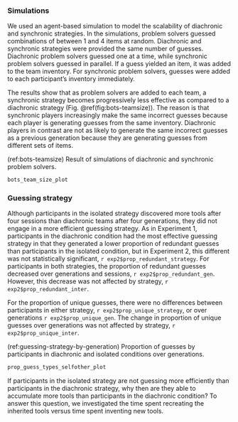 ### Simulations {-}

We used an agent-based simulation to model the scalability of diachronic and
synchronic strategies. In the simulations, problem solvers guessed combinations
of between 1 and 4 items at random. Diachronic and synchronic strategies were
provided the same number of guesses. Diachronic problem solvers guessed one at
a time, while synchronic problem solvers guessed in parallel. If a guess
yielded an item, it was added to the team inventory. For synchronic problem
solvers, guesses were added to each participant's inventory immediately.

The results show that as problem solvers are added to each team, a synchronic
strategy becomes progressively less effective as compared to a diachronic
strategy (Fig. \@ref(fig:bots-teamsize)). The reason is that synchronic players
increasingly make the same incorrect guesses because each player is generating
guesses from the same inventory. Diachronic players in contrast are not as
likely to generate the same incorrect guesses as a previous generation because
they are generating guesses from different sets of items.

(ref:bots-teamsize) Result of simulations of diachronic and synchronic problem solvers.

```r
bots_team_size_plot
```

### Guessing strategy {-}

Although participants in the isolated strategy discovered more tools
after four sessions than diachronic teams after four generations,
they did not engage in a more efficient guessing strategy. As in Experiment 1,
participants in the diachronic condition had the most effective guessing
strategy in that they generated a lower proportion
of redundant guesses than participants in the isolated condition,
but in Experiment 2, this different was not statistically significant,
`r exp2$prop_redundant_strategy`. For participants in both strategies,
the proportion of redundant guesses decreased over generations and sessions,
`r exp2$prop_redundant_gen`. However, this decrease was not affected
by strategy, `r exp2$prop_redundant_inter`.

For the proportion of unique guesses, there were no differences between
participants in either strategy, `r exp2$prop_unique_strategy`, or
over generations `r exp2$prop_unique_gen`. The change in proportion
of unique guesses over generations was not affected by strategy,
`r exp2$prop_unique_inter`.

(ref:guessing-strategy-by-generation) Proportion of guesses by participants in
diachronic and isolated conditions over generations.

```r
prop_guess_types_selfother_plot
```

If participants in the isolated strategy are not guessing more efficiently
than participants in the diachronic strategy, why then are they able
to accumulate more tools than participants in the diachronic condition?
To answer this question, we investigated the time spent recreating
the inherited tools versus time spent inventing new tools.